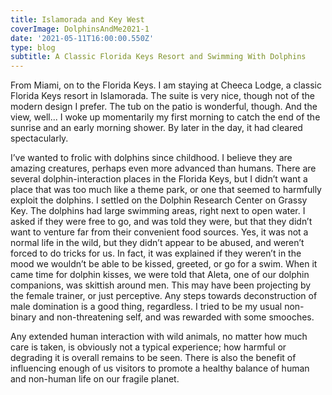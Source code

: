 ---
title: Islamorada and Key West
coverImage: DolphinsAndMe2021-1
date: '2021-05-11T16:00:00.550Z'
type: blog
subtitle: A Classic Florida Keys Resort and Swimming With Dolphins
---

From Miami, on to the Florida Keys. I am staying at Cheeca Lodge, a classic Florida Keys resort in Islamorada. The suite is very nice, though not of the modern design I prefer. The tub on the patio is wonderful, though. And the view, well...
I woke up momentarily my first morning to catch the end of the sunrise and an early morning shower. By later in the day, it had cleared spectacularly.

<IslamoradaHotel2021SlideShow />

I’ve wanted to frolic with dolphins since childhood. I believe they are amazing creatures, perhaps even more advanced than humans. There are several dolphin-interaction places in the Florida Keys, but I didn’t want a place that was too much like a theme park, or one that seemed to harmfully exploit the dolphins. I settled on the Dolphin Research Center on Grassy Key. The dolphins had large swimming areas, right next to open water. I asked if they were free to go, and was told they were, but that they didn’t want to venture far from their convenient food sources. Yes, it was not a normal life in the wild, but they didn’t appear to be abused, and weren’t forced to do tricks for us. In fact, it was explained if they weren’t in the mood we wouldn’t be able to be kissed, greeted, or go for a swim. When it came time for dolphin kisses, we were told that Aleta, one of our dolphin companions, was skittish around men. This may have been projecting by the female trainer, or just perceptive. Any steps towards deconstruction of male domination is a good thing, regardless.  I tried to be my usual non-binary and non-threatening self, and was rewarded with some smooches.

Any extended human interaction with wild animals, no matter how much care is taken, is obviously not a typical experience; how harmful or degrading it is overall remains to be seen. There is also the benefit of influencing enough of us visitors to promote a healthy balance of human and non-human life on our fragile planet.

<FloridaKeysDolphins2021SlideShow />